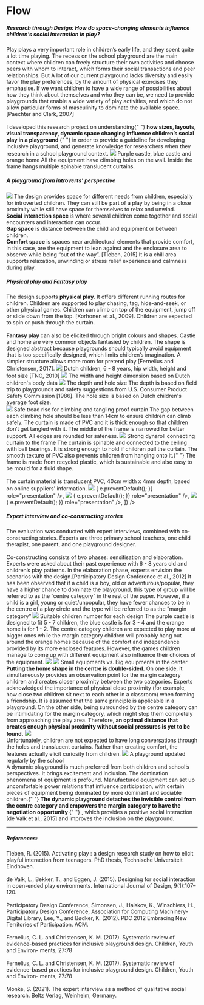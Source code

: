 
# Flow

<h5>
  Research through Design: How do space-changing elements influence children's
  social interaction in play?
</h5>

<Gap margin={200} />

<Title>
  <h3>Introduction</h3>
</Title>
<Text>
  Play plays a very important role in children’s early life, and they spent
  quite a lot time playing. The recess on the school playground are the main
  context where children can freely structure their own activities and choose
  peers with whom to interact, which forms their social transactions and peer
  relationships. But A lot of our current playground lacks diversity and easily
  favor the play preferences, by the amount of physical exercises they
  emphasise. If we want children to have a wide range of possibilities about how
  they think about themselves and who they can be, we need to provide
  playgrounds that enable a wide variety of play activities, and which do not
  allow particular forms of masculinity to dominate the available space.
  [Paechter and Clark, 2007]
  <br />
  <br />I developed this research project on understanding{" "}
  <b>
    how sizes, layouts, visual transparency, dynamic space changing influence
    children’s social play in a playground
  </b>{" "}
  in order to provide a guideline for developing inclusive playground, and
  generate knowledge for researchers when they research in a school playground
  context.
</Text>

<Title>
  <h3>Design Artefacts</h3>
</Title>
<img src="../../../flow/design.png" />
<Annotation>Purple castle, blue castle and orange home </Annotation>
<Text>
  All the equipment have climbing holes on the wall. Inside the frame hangs
  multiple spinable translucent curtains.
</Text>

<Title>
  <h3>Space Design</h3>
</Title>
<h5>A playground from introverts' perspective</h5>
<img src="../../../flow/Space-01.png" />
<Text>
  The design provides space for different needs from children, especially for
  introverted children. They can still be part of a play by being in a close
  proximity while still have space for themselves to relax and unwind.
  <br />
  <b>Social interaction space </b>is where several children come together and
  social encounters and interaction can occur.
  <br />
  <b>Gap space</b> is distance between the child and equipment or between
  children.
  <br />
  <b>Comfort space</b> is spaces near architectural elements that provide
  comfort, in this case, are the equipment to lean against and the enclosure
  area to observe while being “out of the way”. [Tieben, 2015] It is a chill
  area supports relaxation, unwinding or stress relief experience and calmness
  during play.
</Text>

<Title>
  <h3>Supported Play Types</h3>
</Title>
<h5>Physical play and Fantasy play</h5>
<Text>
The design supports <b>physical play</b>. It offers different running routes for children. Children are supported to play chasing, tag, hide-and-seek,
or other physical games. Children can climb on top of the equipment, jump off or slide down from the top. [Korhonen et
al., 2009]. Children are expected to spin or push through the curtain.

  <br />
  <br />
  <b>Fantasy play </b>can also be elicited through bright colours and shapes. Castle and home are very common objects fantasied by children. The shape is designed abstract because
  playgrounds should typically avoid equipment that is too specifically
  designed, which limits children’s imagination. A simpler structure allows
  more room for pretend play [Fernelius and Christensen, 2017].
</Text>

<Title>
  <h3>User Study</h3>
</Title>
<Text>
  <img src="../../../flow/dutch.png" />
  <Annotation>
    Dutch children, 6 - 8 years, hip width, height and foot size [TNO, 2010]
  </Annotation>
  <img src="../../../flow/measurement.png" />
  <Annotation>
    The width and height dimension based on Dutch children's body data
  </Annotation>
  <img src="../../../flow/depth.png" />
  <Annotation>The depth and hole size</Annotation>
  The depth is based on field trip to playgrounds and safety suggestions from
  U.S. Consumer Product Safety Commission [1986]. The hole size is based on
  Dutch children's average foot size.
  <br />
</Text>

<Title>
  <h3>Safety Considerations</h3>
</Title>
<Text>
  <img src="../../../flow/safety1.png" />
  <Annotation>
    Safe tread rise for climbing and tangling proof curtain
  </Annotation>
  The gap between each climbing hole should be less than 14cm to ensure children
  can climb safely. The curtain is made of PVC and it is thick enough so that
  children don’t get tangled with it. The middle of the frame is narrowed for
  better support. All edges are rounded for safeness.
</Text>

<Text>
  <img src="../../../flow/dynaroll.png" />
  <Annotation>Strong dynaroll connecting curtain to the frame</Annotation>
  The curtain is spinable and connected to the ceiling with ball bearings. It is
  strong enough to hold if children pull the curtain. The smooth texture of PVC
  also prevents children from hanging onto it.{" "}
</Text>

<Title>
  <h3>Manufacturing Considerations</h3>
</Title>
<Text>
  The frame is made from recycled plastic, which is sustainable and also easy to
  be mould for a fluid shape. <br />
  <br />
  The curtain material is translucent PVC, 40cm width x 4mm depth, based on
  online suppliers' information.
</Text>

<Title>
  <h3>Physical Demonstrator</h3>
</Title>
<img src="../../../flow/demo1.jpg" />
<AliceCarousel
  animationDuration="2000"
  infinite
  controlsStrategy="alternate"
  autoPlay
  mouseTracking
  disableButtonsControls
  items={[
    <img
      src="../../../flow/demo2.jpg"
      onDragStart={(e) => {
        e.preventDefault();
      }}
      role="presentation"
    />,
    <img
      src="../../../flow/demo3.jpg"
      onDragStart={(e) => {
        e.preventDefault();
      }}
      role="presentation"
    />,
    <img
      src="../../../flow/demo4.jpg"
      onDragStart={(e) => {
        e.preventDefault();
      }}
      role="presentation"
    />,
  ]}
/>
<Title>
  <h3>Methods</h3>
</Title>
<h5>Expert Interview and co-constructing stories</h5>
<Text>
  The evaluation was conducted with expert interviews, combined with
  co-constructing stories. Experts are three primary school teachers, one child
  therapist, one parent, and one playground designer.
  <br />
  <br />
  Co-constructing consists of two phases: sensitisation and elaboration. Experts
  were asked about their past experience with 6 - 8 years old and children’s play
  patterns. In the elaboration phase, experts envision the scenarios with the design.[Participatory
  Design Conference et al., 2012]
</Text>

<Title>
  <h3>Results</h3>
</Title>

<Text title="Center category vs Margin category">
  It has been observed that if a child is a boy, old or adventurous/popular,
  they have a higher chance to dominate the playground, this type of group will
  be referred to as the ”centre category” in the rest of the paper. However, if
  a child is a girl, young or quiet/unpopular, they have fewer chances to be in
  the centre of a play circle and the type will be referred to as the ”margin
  category”
</Text>

<Text title="How does the size influence children's play preference?">
  <img src="../../../flow/size.png" />
  <Annotation>Suitable children number for each design</Annotation>
  The purple castle is designed to fit 5 - 7 children, the blue castle is for 3
  - 4 and the orange home is for 1 - 2. The centre category children are
  expected to play more at bigger ones while the margin category children will
  probably hang out around the orange homes because of the comfort and
  independence provided by its more enclosed features. However, the games
  children manage to come up with different equipment also influence their
  choices of the equipment.
</Text>

<Text title="How does layout influence children's social interaction?">
  <img src="../../../flow/layout1.png" />
  <img src="../../../flow/layout2.png" />
  <Annotation>Small equipments vs. Big equipments in the center</Annotation>
  <b>Putting the home shape in the centre is double-sided.</b> On one side, it simultaneously
  provides an observation point for the margin category children and creates closer
  proximity between the two categories. Experts acknowledged the importance of physical
  close proximity (for example, how close two children sit next to each other in
  a classroom) when forming a friendship. It is assumed that the same principle is
  applicable in a playground. On the other side, being surrounded by the centre category
  can be intimidating for the margin category, which might stop them completely from
  approaching the play area. Therefore, <b>an optimal distance that creates enough physical proximity without social pressures is yet to be found.</b>
</Text>

<Text title="Does transluency create comfort?">
  <img src="../../../flow/transparency.png" />
  <br />
  Unfortunately, children are not expected to have long conversations through
  the holes and translucent curtains. Rather than creating comfort, the features
  actually elicit curiosity from children.
</Text>

<Text title="What if the playground change over time?">
  <img src="../../../flow/dynamic.gif" />
  <Annotation>A playground updated regularly by the school</Annotation>
  <br />A dynamic playground is much preferred from both children and school’s
  perspectives. It brings excitement and inclusion. The domination phenomena of
  equipment is profound. Manufactured equipment can set up uncomfortable power
  relations that influence participation, with certain pieces of equipment being
  dominated by more dominant and sociable children.{" "}
  <b>
    The dynamic playground detaches the invisible control from the centre
    category and empowers the margin category to have the negotiation
    opportunity
  </b>{" "}
  , which provides a positive social interaction [de Valk et al., 2015] and
  improves the inclusion on the playground.
</Text>

<Gap margin={100} />

<hr />

##### References:

<div>
  Tieben, R. (2015). Activating play : a design research study on how to elicit
  playful interaction from teenagers. PhD thesis, Technische Universiteit
  Eindhoven.
</div>
<br />
<div>
  de Valk, L., Bekker, T., and Eggen, J. (2015). Designing for social
  interaction in open-ended play environments. International Journal of Design,
  9(1):107–120.
</div>
<br />
<div>
  Participatory Design Conference, Simonsen, J., Halskov, K., Winschiers, H.,
  Participatory Design Conference, Association for Computing Machinery-Digital
  Library, Lee, Y., and Bødker, K. (2012). PDC 2012 Embracing New Territories of
  Participation. ACM.
</div>
<br />
<div>
  Fernelius, C. L. and Christensen, K. M. (2017). Systematic review of
  evidence-based practices for inclusive playground design. Children, Youth and
  Environ- ments, 27:78
</div>
<br />
<div>
  Fernelius, C. L. and Christensen, K. M. (2017). Systematic review of
  evidence-based practices for inclusive playground design. Children, Youth and
  Environ- ments, 27:78
</div>
<br />
<div>
  Monke, S. (2021). The expert interview as a method of qualitative social
  research. Beltz Verlag, Weinheim, Germany.
</div>
